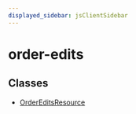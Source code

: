 ```yaml
---
displayed_sidebar: jsClientSidebar
---
```



# order-edits

## Classes

- [OrderEditsResource](../order_edits/classes/order_edits.OrderEditsResource.mdx)

